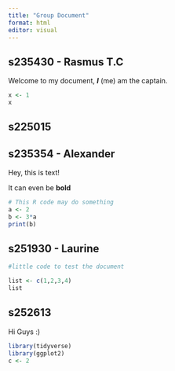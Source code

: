 ```yaml
---
title: "Group Document"
format: html
editor: visual
---
```


## s235430 - Rasmus T.C

Welcome to my document, ***I*** (me) am the captain.

```r
x <- 1
x
```

## s225015

## s235354 - Alexander

Hey, this is text!

It can even be **bold**

```r
# This R code may do something
a <- 2
b <- 3*a
print(b)
```

## s251930 - Laurine

```r
#little code to test the document 

list <- c(1,2,3,4)
list 
```

## s252613

Hi Guys :)

```r
library(tidyverse)
library(ggplot2)
c <- 2
```
